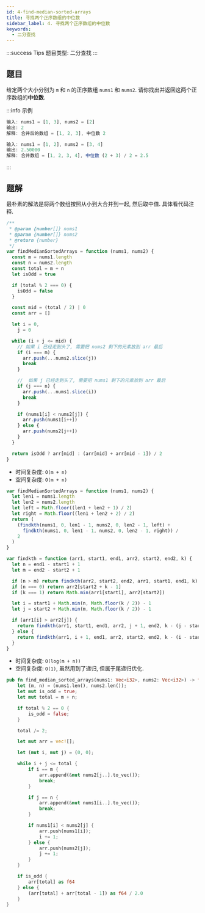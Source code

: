 ```yaml
---
id: 4-find-median-sorted-arrays
title: 寻找两个正序数组的中位数
sidebar_label: 4. 寻找两个正序数组的中位数
keywords:
  - 二分查找
---
```


:::success Tips
题目类型: 二分查找
:::

## 题目

给定两个大小分别为 `m` 和 `n` 的正序数组 `nums1` 和 `nums2`. 请你找出并返回这两个正序数组的**中位数**.

:::info 示例

```ts
输入: nums1 = [1, 3], nums2 = [2]
输出: 2
解释: 合并后的数组 = [1, 2, 3], 中位数 2
```

```ts
输入: nums1 = [1, 2], nums2 = [3, 4]
输出: 2.50000
解释: 合并数组 = [1, 2, 3, 4], 中位数 (2 + 3) / 2 = 2.5
```

:::

## 题解


<Tabs>
  <TabItem value="JavaScript - 朴素解法" label="JavaScript - 朴素解法">

最朴素的解法是将两个数组按照从小到大合并到一起, 然后取中值. 具体看代码注释.

```ts
/**
 * @param {number[]} nums1
 * @param {number[]} nums2
 * @return {number}
 */
var findMedianSortedArrays = function (nums1, nums2) {
  const m = nums1.length
  const n = nums2.length
  const total = m + n
  let isOdd = true

  if (total % 2 === 0) {
    isOdd = false
  }

  const mid = (total / 2) | 0
  const arr = []

  let i = 0,
    j = 0

  while (i + j <= mid) {
    // 如果 i 已经走到头了, 需要把 nums2 剩下的元素放到 arr 最后
    if (i === m) {
      arr.push(...nums2.slice(j))
      break
    }

    //  如果 j 已经走到头了, 需要把 nums1 剩下的元素放到 arr 最后
    if (j === n) {
      arr.push(...nums1.slice(i))
      break
    }

    if (nums1[i] < nums2[j]) {
      arr.push(nums1[i++])
    } else {
      arr.push(nums2[j++])
    }
  }

  return isOdd ? arr[mid] : (arr[mid] + arr[mid - 1]) / 2
}
```

- 时间复杂度: `O(m + n)`
- 空间复杂度: `O(m + n)`

</TabItem>
<TabItem value="JavaScript - 二分查找" label="JavaScript - 二分查找" default>

```ts
var findMedianSortedArrays = function (nums1, nums2) {
  let len1 = nums1.length
  let len2 = nums2.length
  let left = Math.floor((len1 + len2 + 1) / 2)
  let right = Math.floor((len1 + len2 + 2) / 2)
  return (
    (findkth(nums1, 0, len1 - 1, nums2, 0, len2 - 1, left) +
      findkth(nums1, 0, len1 - 1, nums2, 0, len2 - 1, right)) /
    2
  )
}

var findkth = function (arr1, start1, end1, arr2, start2, end2, k) {
  let n = end1 - start1 + 1
  let m = end2 - start2 + 1

  if (n > m) return findkth(arr2, start2, end2, arr1, start1, end1, k)
  if (n === 0) return arr2[start2 + k - 1]
  if (k === 1) return Math.min(arr1[start1], arr2[start2])

  let i = start1 + Math.min(n, Math.floor(k / 2)) - 1
  let j = start2 + Math.min(m, Math.floor(k / 2)) - 1

  if (arr1[i] > arr2[j]) {
    return findkth(arr1, start1, end1, arr2, j + 1, end2, k - (j - start2 + 1))
  } else {
    return findkth(arr1, i + 1, end1, arr2, start2, end2, k - (i - start1 + 1))
  }
}
```

- 时间复杂度: `O(log(m + n))`
- 空间复杂度: `O(1)`, 虽然用到了递归, 但属于尾递归优化.

</TabItem>
<TabItem value="Rust" label="Rust">

```rust
pub fn find_median_sorted_arrays(nums1: Vec<i32>, nums2: Vec<i32>) -> f64 {
    let (m, n) = (nums1.len(), nums2.len());
    let mut is_odd = true;
    let mut total = m + n;

    if total % 2 == 0 {
        is_odd = false;
    }

    total /= 2;

    let mut arr = vec![];

    let (mut i, mut j) = (0, 0);

    while i + j <= total {
        if i == m {
            arr.append(&mut nums2[j..].to_vec());
            break;
        }

        if j == n {
            arr.append(&mut nums1[i..].to_vec());
            break;
        }

        if nums1[i] < nums2[j] {
            arr.push(nums1[i]);
            i += 1;
        } else {
            arr.push(nums2[j]);
            j += 1;
        }
    }

    if is_odd {
        arr[total] as f64
    } else {
        (arr[total] + arr[total - 1]) as f64 / 2.0
    }
}
```

</TabItem>
</Tabs>
